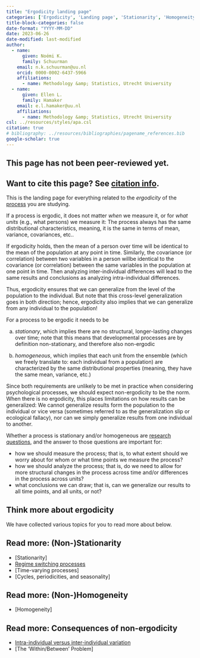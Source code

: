 ```yaml
---
title: "Ergodicity landing page"
categories: ['Ergodicity', 'Landing page', 'Stationarity', 'Homogeneity']
title-block-categories: false
date-format: "YYYY-MM-DD"
date: 2023-06-26
date-modified: last-modified
author:
  - name:
      given: Noémi K.
      family: Schuurman
    email: n.k.schuurman@uu.nl
    orcid: 0000-0002-6437-5966
    affiliations:
      - name: Methodology &amp; Statistics, Utrecht University
  - name:
      given: Ellen L.
      family: Hamaker
    email: e.l.hamaker@uu.nl
    affiliations:
      - name: Methodology &amp; Statistics, Utrecht University
csl: ../resources/styles/apa.csl
citation: true
# bibliography: ../resources/bibliographies/pagename_references.bib
google-scholar: true
---
```


::: callout-caution
## This page has not been peer-reviewed yet.
:::

::: callout-note
## Want to cite this page? See [citation info](ergodicity.html#citation).
:::

This is the landing page for everything related to the <i> ergodicity </i> of the [process](../processes.qmd) you are studying.

If a process is ergodic, it does not matter *when* we measure it, or for *what units* (e.g., what persons) we measure it: The process always has the same distributional characteristics, meaning, it is the same in terms of mean, variance, covariances, etc.. 

If ergodicity holds, then the mean of a person over time will be identical to the mean of the population at any point in time. Similarly, the covariance (or correlation) between two variables in a person willbe identical to the covariance (or correlation) between the same variables in the population at one point in time. Then analyzing inter-individual differences will lead to the same results and conclusions as analyzing intra-individual differences.

Thus, ergodicity ensures that we can generalize from the level of the population to the individual. But note that this cross-level generalization goes in both direction; hence, ergodicity also implies that we can generalize from any individual to the population!

For a process to be ergodic it needs to be 

a) _stationary_, which implies there are no structural, longer-lasting changes over time; note that this means that developmental processes are by definition non-stationary, and therefore also non-ergodic

b) _homogeneous_, which implies that each unit from the ensemble (which we freely translate to: each individual from a population) are characterized by the same distributional properties (meaning, they have the same mean, variance, etc.)

Since both requirements are unlikely to be met in practice when considering psychological processes, we should expect non-ergodicity to be the norm. When there is no ergodicity, this places limitations on how results can be generalized: We cannot generalize results form the population to the individual or vice versa (sometimes referred to as the generalization slip or ecological fallacy), nor can we simply generalize results from one individual to another.

Whether a process is stationary and/or homogeneous are [research questions](../theory/your-study/research-question.qmd), and the answer to those questions are important for:

- how we should measure the process; that is, to what extent should we worry about for whom or what time points we measure the process?
- how we should analyze the process; that is, do we need to allow for more structural changes in the process across time and/or differences in the process across units?
- what conclusions we can draw; that is, can we generalize our results to all time points, and all units, or not?




## Think more about ergodicity

We have collected various topics for you to read more about below.

::: {.callout-note collapse="false"}
## Read more: (Non-)Stationarity
-   [Stationarity]
-   [Regime switching processes](ergodicity/regime-switching-processes.qmd)
-   [Time-varying processes]
-   [Cycles, periodicities, and seasonality]
:::

::: {.callout-note collapse="false"}
## Read more: (Non-)Homogeneity
-   [Homogeneity]
:::

::: {.callout-note collapse="false"}
## Read more: Consequences of non-ergodicity
-   [Intra-individual versus inter-individual variation](../theory/your-study/research-question/intra-vs-inter-individual-variation.qmd)
-   [The 'Within/Between' Problem]
:::


```{=html}
<!--
# Related pages

-   [Measurement coverage, time span, & granularity.](/TScale_MeasCoverage.html)

-   [Measuring and Relating Multiple Constructs Measured at Different Timescales](/TScale_RelatingConstructs.html)

-   [Capturing Regime Switches](/TScale_Switches.html)

-   [Event-Relations in ILD Measurement](/EventRelations.html)

-   [Measurement Burst Designs]
-->
```
